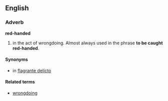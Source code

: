 ==English==
===Adverb===
'''red-handed'''

# in the act of wrongdoing.  Almost always used in the phrase '''to be caught red-handed'''.

====Synonyms====
*in [[flagrante delicto]]

====Related terms====
*[[wrongdoing]]